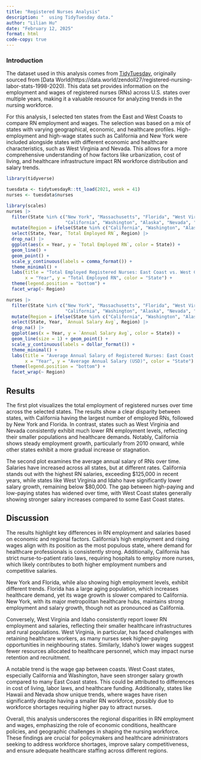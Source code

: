 ```yaml
---
title: "Registered Nurses Analysis"
description: "  using TidyTuesday data."
author: "Lilian Hu"
date: "February 12, 2025"
format: html
code-copy: true
---
```


### Introduction

The dataset used in this analysis comes from [TidyTuesday](https://github.com/rfordatascience/tidytuesday/blob/main/data/2021/2021-10-05/readme.md), originally sourced from [Data World(https://data.world/zendoll27/registered-nursing-labor-stats-1998-2020). This data set provides information on the employment and wages of registered nurses (RNs) across U.S. states over multiple years, making it a valuable resource for analyzing trends in the nursing workforce.

For this analysis, I selected ten states from the East and West Coasts to compare RN employment and wages. The selection was based on a mix of states with varying geographical, economic, and healthcare profiles. High-employment and high-wage states such as California and New York were included alongside states with different economic and healthcare characteristics, such as West Virginia and Nevada. This allows for a more comprehensive understanding of how factors like urbanization, cost of living, and healthcare infrastructure impact RN workforce distribution and salary trends.

```r
library(tidyverse)

tuesdata <- tidytuesdayR::tt_load(2021, week = 41)
nurses <- tuesdata$nurses
```

```r
library(scales)
nurses |> 
  filter(State %in% c("New York", "Massachusetts", "Florida", "West Virginia", "Maryland",
                      "California", "Washington", "Alaska", "Nevada", "Oregon")) |> 
  mutate(Region = ifelse(State %in% c("California", "Washington", "Alaska", "Nevada", "Oregon"), "West Coast", "East Coast")) |> 
  select(State, Year, `Total Employed RN`, Region) |> 
  drop_na() |> 
  ggplot(aes(x = Year, y = `Total Employed RN`, color = State)) +
  geom_line() + 
  geom_point() +
  scale_y_continuous(labels = comma_format()) +
  theme_minimal() +
  labs(title = "Total Employed Registered Nurses: East Coast vs. West Coast",
       x = "Year", y = "Total Employed RN", color = "State") +
  theme(legend.position = "bottom") +
  facet_wrap(~ Region)


```

```r
nurses |> 
  filter(State %in% c("New York", "Massachusetts", "Florida", "West Virginia", "Maryland",
                      "California", "Washington", "Alaska", "Nevada", "Oregon")) |> 
  mutate(Region = ifelse(State %in% c("California", "Washington", "Alaska", "Nevada", "Oregon"), "West Coast", "East Coast")) |> 
  select(State, Year, `Annual Salary Avg`, Region) |> 
  drop_na() |> 
  ggplot(aes(x = Year, y = `Annual Salary Avg`, color = State)) +
  geom_line(size = 1) + geom_point() +
  scale_y_continuous(labels = dollar_format()) + 
  theme_minimal() +
  labs(title = "Average Annual Salary of Registered Nurses: East Coast vs. West Coast",
       x = "Year", y = "Average Annual Salary (USD)", color = "State") +
  theme(legend.position = "bottom") +
  facet_wrap(~ Region)

```

## Results

The first plot visualizes the total employment of registered nurses over time across the selected states. The results show a clear disparity between states, with California having the largest number of employed RNs, followed by New York and Florida. In contrast, states such as West Virginia and Nevada consistently exhibit much lower RN employment levels, reflecting their smaller populations and healthcare demands. Notably, California shows steady employment growth, particularly from 2010 onward, while other states exhibit a more gradual increase or stagnation.

The second plot examines the average annual salary of RNs over time. Salaries have increased across all states, but at different rates. California stands out with the highest RN salaries, exceeding \$125,000 in recent years, while states like West Virginia and Idaho have significantly lower salary growth, remaining below \$80,000. The gap between high-paying and low-paying states has widened over time, with West Coast states generally showing stronger salary increases compared to some East Coast states.

## Discussion

The results highlight key differences in RN employment and salaries based on economic and regional factors. California's high employment and rising wages align with its position as the most populous state, where demand for healthcare professionals is consistently strong. Additionally, California has strict nurse-to-patient ratio laws, requiring hospitals to employ more nurses, which likely contributes to both higher employment numbers and competitive salaries.

New York and Florida, while also showing high employment levels, exhibit different trends. Florida has a large aging population, which increases healthcare demand, yet its wage growth is slower compared to California. New York, with its major metropolitan healthcare hubs, maintains strong employment and salary growth, though not as pronounced as California.

Conversely, West Virginia and Idaho consistently report lower RN employment and salaries, reflecting their smaller healthcare infrastructures and rural populations. West Virginia, in particular, has faced challenges with retaining healthcare workers, as many nurses seek higher-paying opportunities in neighbouring states. Similarly, Idaho's lower wages suggest fewer resources allocated to healthcare personnel, which may impact nurse retention and recruitment.

A notable trend is the wage gap between coasts. West Coast states, especially California and Washington, have seen stronger salary growth compared to many East Coast states. This could be attributed to differences in cost of living, labor laws, and healthcare funding. Additionally, states like Hawaii and Nevada show unique trends, where wages have risen significantly despite having a smaller RN workforce, possibly due to workforce shortages requiring higher pay to attract nurses.

Overall, this analysis underscores the regional disparities in RN employment and wages, emphasizing the role of economic conditions, healthcare policies, and geographic challenges in shaping the nursing workforce. These findings are crucial for policymakers and healthcare administrators seeking to address workforce shortages, improve salary competitiveness, and ensure adequate healthcare staffing across different regions.
